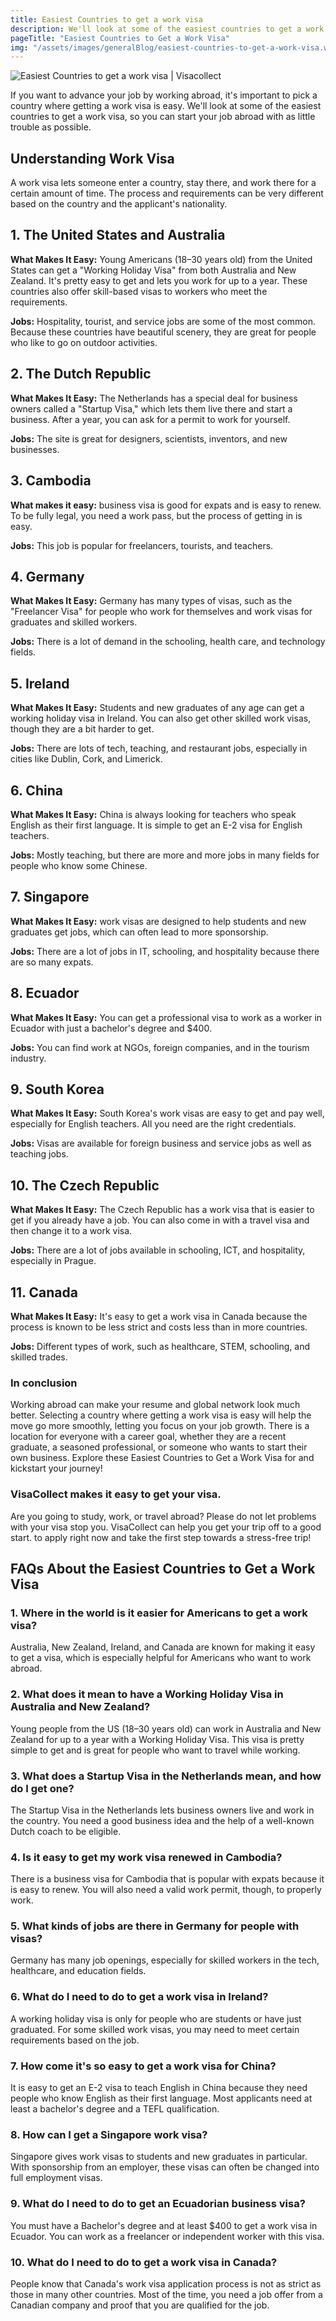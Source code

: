 ```yaml
---
title: Easiest Countries to get a work visa
description: We'll look at some of the easiest countries to get a work visa, so you can start your job abroad with as little trouble as possible.
pageTitle: "Easiest Countries to Get a Work Visa"
img: "/assets/images/generalBlog/easiest-countries-to-get-a-work-visa.webp"
---
```


<BlogContentHero className="mt-0">
    <img
        src="/assets/images/generalBlog/easiest-countries-to-get-a-work-visa.webp"
        alt="Easiest Countries to get a work visa | Visacollect"
    />
</BlogContentHero>

If you want to advance your job by working abroad, it's important to pick a country where getting a work visa is easy. We'll look at some of the easiest countries to get a work visa, so you can start your job abroad with as little trouble as possible.

## Understanding Work Visa

A work visa lets someone enter a country, stay there, and work there for a certain amount of time. The process and requirements can be very different based on the country and the applicant's nationality.

## 1. The United States and Australia

**What Makes It Easy:** Young Americans (18–30 years old) from the United States can get a "Working Holiday Visa" from both Australia and New Zealand. It's pretty easy to get and lets you work for up to a year. These countries also offer skill-based visas to workers who meet the requirements.

**Jobs:** Hospitality, tourist, and service jobs are some of the most common. Because these countries have beautiful scenery, they are great for people who like to go on outdoor activities.

## 2. The Dutch Republic

**What Makes It Easy:** The Netherlands has a special deal for business owners called a "Startup Visa," which lets them live there and start a business. After a year, you can ask for a permit to work for yourself.

**Jobs:** The site is great for designers, scientists, inventors, and new businesses.

## 3. Cambodia

**What makes it easy:** <LinkText text="Cambodia" href="/kh"/> business visa is good for expats and is easy to renew. To be fully legal, you need a work pass, but the process of getting in is easy.

**Jobs:** This job is popular for freelancers, tourists, and teachers.

## 4. Germany

**What Makes It Easy:** Germany has many types of visas, such as the "Freelancer Visa" for people who work for themselves and work visas for graduates and skilled workers.

**Jobs:** There is a lot of demand in the schooling, health care, and technology fields.

## 5. Ireland

**What Makes It Easy:** Students and new graduates of any age can get a working holiday visa in Ireland. You can also get other skilled work visas, though they are a bit harder to get.

**Jobs:** There are lots of tech, teaching, and restaurant jobs, especially in cities like Dublin, Cork, and Limerick.

## 6. China

**What Makes It Easy:** China is always looking for teachers who speak English as their first language. It is simple to get an E-2 visa for English teachers.

**Jobs:** Mostly teaching, but there are more and more jobs in many fields for people who know some Chinese.

## 7. Singapore

**What Makes It Easy:** <LinkText text="Singapore" href="/sg"/> work visas are designed to help students and new graduates get jobs, which can often lead to more sponsorship.

**Jobs:** There are a lot of jobs in IT, schooling, and hospitality because there are so many expats.

## 8. Ecuador

**What Makes It Easy:** You can get a professional visa to work as a worker in Ecuador with just a bachelor's degree and $400.

**Jobs:** You can find work at NGOs, foreign companies, and in the tourism industry.

## 9. South Korea

**What Makes It Easy:** South Korea's work visas are easy to get and pay well, especially for English teachers. All you need are the right credentials.

**Jobs:** Visas are available for foreign business and service jobs as well as teaching jobs.

## 10. The Czech Republic

**What Makes It Easy:** The Czech Republic has a work visa that is easier to get if you already have a job. You can also come in with a travel visa and then change it to a work visa.

**Jobs:** There are a lot of jobs available in schooling, ICT, and hospitality, especially in Prague.

## 11. Canada

**What Makes It Easy:** It's easy to get a work visa in Canada because the process is known to be less strict and costs less than in more countries.

**Jobs:** Different types of work, such as healthcare, STEM, schooling, and skilled trades.

### In conclusion

Working abroad can make your resume and global network look much better. Selecting a country where getting a work visa is easy will help the move go more smoothly, letting you focus on your job growth. There is a location for everyone with a career goal, whether they are a recent graduate, a seasoned professional, or someone who wants to start their own business. Explore these Easiest Countries to Get a Work Visa for and kickstart your journey!

### VisaCollect makes it easy to get your visa.

Are you going to study, work, or travel abroad? Please do not let problems with your visa stop you. VisaCollect can help you get your trip off to a good start. <LinkText text="Click here" href="/"/> to apply right now and take the first step towards a stress-free trip!

## FAQs About the Easiest Countries to Get a Work Visa

### 1. Where in the world is it easier for Americans to get a work visa?

Australia, New Zealand, Ireland, and Canada are known for making it easy to get a visa, which is especially helpful for Americans who want to work abroad.

### 2. What does it mean to have a Working Holiday Visa in Australia and New Zealand?

Young people from the US (18–30 years old) can work in Australia and New Zealand for up to a year with a Working Holiday Visa. This visa is pretty simple to get and is great for people who want to travel while working.

### 3. What does a Startup Visa in the Netherlands mean, and how do I get one?

The Startup Visa in the Netherlands lets business owners live and work in the country. You need a good business idea and the help of a well-known Dutch coach to be eligible.

### 4. Is it easy to get my work visa renewed in Cambodia?

There is a business visa for Cambodia that is popular with expats because it is easy to renew. You will also need a valid work permit, though, to properly work.

### 5. What kinds of jobs are there in Germany for people with visas?

Germany has many job openings, especially for skilled workers in the tech, healthcare, and education fields.

### 6. What do I need to do to get a work visa in Ireland?

A working holiday visa is only for people who are students or have just graduated. For some skilled work visas, you may need to meet certain requirements based on the job.

### 7. How come it's so easy to get a work visa for China?

It is easy to get an E-2 visa to teach English in China because they need people who know English as their first language. Most applicants need at least a bachelor's degree and a TEFL qualification.

### 8. How can I get a Singapore work visa?

Singapore gives work visas to students and new graduates in particular. With sponsorship from an employer, these visas can often be changed into full employment visas.

### 9. What do I need to do to get an Ecuadorian business visa?

You must have a Bachelor's degree and at least $400 to get a work visa in Ecuador. You can work as a freelancer or independent worker with this visa.

### 10. What do I need to do to get a work visa in Canada?

People know that Canada's work visa application process is not as strict as those in many other countries. Most of the time, you need a job offer from a Canadian company and proof that you are qualified for the job.
